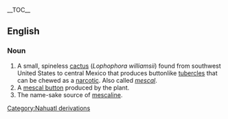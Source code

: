 {{wikipedia}}
__TOC__
==English==
===Noun===
#A small, spineless [[cactus]] (''Lophophora williamsii'') found from southwest United States to central Mexico that produces buttonlike [[tubercle | tubercles]] that can be chewed as a [[narcotic]]. Also called ''[[mescal]]''.
#A [[mescal button]] produced by the plant.
#The name-sake source of [[mescaline]].

[[Category:Nahuatl derivations]]
